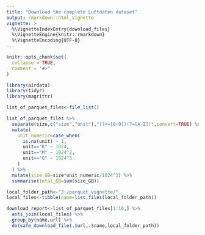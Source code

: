 ```yaml
---
title: "Download the complete Luftdaten dataset"
output: rmarkdown::html_vignette
vignette: >
  %\VignetteIndexEntry{download_files}
  %\VignetteEngine{knitr::rmarkdown}
  %\VignetteEncoding{UTF-8}
---
```


```r
knitr::opts_chunk$set(
  collapse = TRUE,
  comment = "#>"
)
```

```r
library(airdata)
library(tidyr)
library(magrittr)
```

```r
list_of_parquet_files<-file_list()
```

```r
list_of_parquet_files %>%
  separate(size,c("size","unit"),"(?<=[0-9])(?=[A-Z])",convert=TRUE) %>%
  mutate(
    unit_numeric=case_when(
      is.na(unit) ~ 1,
      unit=="K" ~ 1024,
      unit=="M" ~ 1024^2,
      unit=="G" ~ 1024^3
    )
  ) %>%
  mutate(size_GB=size*unit_numeric/1024^3) %>%
  summarise(total_GB=sum(size_GB))
```

```r
local_folder_path<-"J:/parquet_vignette/"
local_files<-tibble(name=list.files(local_folder_path))
```

```r
download_report<-list_of_parquet_files[1:10,] %>%
  anti_join(local_files) %>%
  group_by(name,url) %>%
  do(safe_download_file(.$url,.$name,local_folder_path))
```
